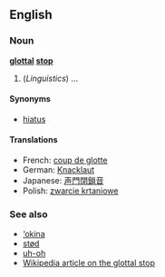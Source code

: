 ==English==
===Noun===
'''[[glottal]] [[stop]]'''

#(''Linguistics'') ...

====Synonyms====
*[[hiatus]]

====Translations====
*French: [[coup de glotte]]
*German: [[Knacklaut]]
*Japanese: [[声門閉鎖音]]
*Polish: [[zwarcie krtaniowe]]

===See also===
*[[‘okina]]
*[[stød]]
*[[uh-oh]]
*[[w:Glottal stop|Wikipedia article on the glottal stop]]